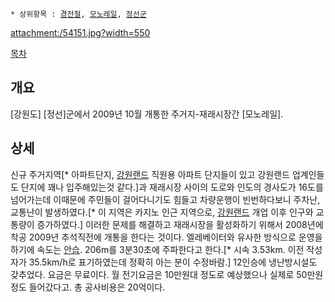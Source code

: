  * 상위항목 : [[경전철]], [[모노레일]], [[정선군]]

attachment:/54151.jpg?width=550

[[목차]]

== 개요 ==
[강원도] [정선]군에서 2009년 10월 개통한 주거지-재래시장간 [모노레일].

== 상세 ==
신규 주거지역[* 아파트단지, [[강원랜드]] 직원용 아파트 단지들이 있고 강원랜드 업계인들도 단지에 꽤나 입주해있는것 같다.]과 재래시장 사이의 도로와 인도의 경사도가 16도를 넘어가는데 이때문에 주민들이 걸어다니기도 힘들고 차량운행이 빈번하다보니 주차난,교통난이 발생하였다.[* 이 지역은 카지노 인근 지역으로, [[강원랜드]] 개업 이후 인구와 교통량이 증가하였다.] 이러한 문제를 해결하고 재래시장을 활성화하기 위해서 2008년에 착공 2009년 추석직전에 개통을 한다는 것이다. 엘레베이터와 유사한 방식으로 운영을 하기에 속도는 [[안습]]. 206m를 3분30초에 주파한다고 한다.[* 시속 3.53km. 이전 작성자가 35.5km/h로 표기하였는데 정확히 아는 분이 수정바람.] 12인승에 냉난방시설도 갖추었다. 요금은 무료이다. 월 전기요금은 10만원대 정도로 예상했으나 실제로 50만원 정도 들어갔다고. 총 공사비용은 20억이다.
